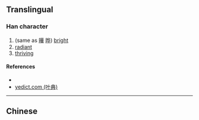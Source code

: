 {{character info/new}}
{{also|瞨}}
==Translingual==

===Han character===
{{Han char|rn=72|rad=日|as=13|sn=17|four=|canj=ATCD|ids=⿰日業}}

# (same as [[曄]] [[晔]]) [[bright]]
# [[radiant]]
# [[thriving]]

====References====
* {{Han ref|kx=0500.410|dkj=14209|dj=0871.050|hdz=21538.040|uh=66D7|ud=26327}}
* [http://yedict.com/htm/66/66D7.htm yedict.com (叶典)]

----

==Chinese==
{{zh-see|曄|v}}